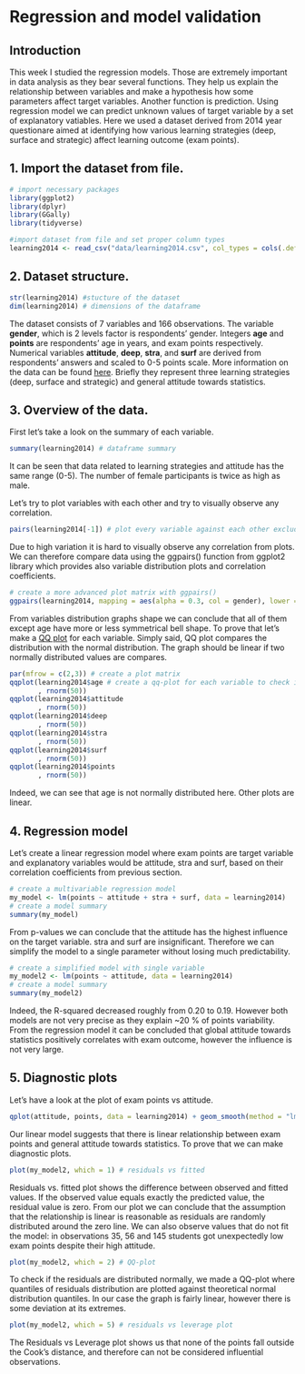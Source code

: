 # Regression and model validation

## Introduction

This week I studied the regression models. Those are extremely important in data analysis as they bear several functions. They help us explain the relationship between variables and make a hypothesis how some parameters affect target variables. Another function is prediction. Using regression model we can predict unknown values of target variable by a set of explanatory vatiables. Here we used a dataset derived from 2014 year questionare aimed at identifying how various learning strategies (deep, surface and strategic) affect learning outcome (exam points).

## 1. Import the dataset from file.

```r
# import necessary packages
library(ggplot2)
library(dplyr)
library(GGally)
library(tidyverse)

#import dataset from file and set proper column types
learning2014 <- read_csv("data/learning2014.csv", col_types = cols(.default = "n", age = "i", gender = "f", points = "i"))
```

## 2. Dataset structure.

```r
str(learning2014) #stucture of the dataset
dim(learning2014) # dimensions of the dataframe
```

The dataset consists of 7 variables and 166 observations. The variable **gender**, which is 2 levels factor is respondents' gender. Integers **age** and **points** are respondents' age in years, and exam points respectively. Numerical variables **attitude**, **deep**, **stra**, and **surf** are derived from respondents' answers and scaled to 0-5 points scale. More information on the data can be found [here](https://www.mv.helsinki.fi/home/kvehkala/JYTmooc/JYTOPKYS2-meta.txt). Briefly they represent three learning strategies (deep, surface and strategic) and general attitude towards statistics.

## 3. Overview of the data.

First let's take a look on the summary of each variable.

```r
summary(learning2014) # dataframe summary
```

It can be seen that data related to learning strategies and attitude has the same range (0-5). The number of female participants is twice as high as male.

Let's try to plot variables with each other and try to visually observe any correlation.

```r
pairs(learning2014[-1]) # plot every variable against each other excluding 1st column (gender)
```

Due to high variation it is hard to visually observe any correlation from plots. We can therefore compare data using the ggpairs() function from ggplot2 library which provides also variable distribution plots and correlation coefficients.

```r
# create a more advanced plot matrix with ggpairs()
ggpairs(learning2014, mapping = aes(alpha = 0.3, col = gender), lower = list(combo = wrap("facethist", bins = 20)))
```

From variables distribution graphs shape we can conclude that all of them except age have more or less symmetrical bell shape. To prove that let's make a [QQ plot](https://www.statology.org/q-q-plot-normality/) for each variable. Simply said, QQ plot compares the distribution with the normal distribution. The graph should be linear if two normally distributed values are compares.

```r
par(mfrow = c(2,3)) # create a plot matrix
qqplot(learning2014$age # create a qq-plot for each variable to check if it is normally distributed
       , rnorm(50))
qqplot(learning2014$attitude
       , rnorm(50))
qqplot(learning2014$deep
       , rnorm(50))
qqplot(learning2014$stra
       , rnorm(50))
qqplot(learning2014$surf
       , rnorm(50))
qqplot(learning2014$points
       , rnorm(50))
```

Indeed, we can see that age is not normally distributed here. Other plots are linear.

## 4. Regression model

Let's create a linear regression model where exam points are target variable and explanatory variables would be attitude, stra and surf, based on their correlation coefficients from previous section.

```r
# create a multivariable regression model
my_model <- lm(points ~ attitude + stra + surf, data = learning2014)
# create a model summary
summary(my_model)
```

From p-values we can conclude that the attitude has the highest influence on the target variable. stra and surf are insignificant. Therefore we can simplify the model to a single parameter without losing much predictability.

```r
# create a simplified model with single variable
my_model2 <- lm(points ~ attitude, data = learning2014)
# create a model summary
summary(my_model2)
```

Indeed, the R-squared decreased roughly from 0.20 to 0.19. However both models are not very precise as they explain \~20 % of points variability. From the regression model it can be concluded that global attitude towards statistics positively correlates with exam outcome, however the influence is not very large.

## 5. Diagnostic plots

Let's have a look at the plot of exam points vs attitude.

```r
qplot(attitude, points, data = learning2014) + geom_smooth(method = "lm") # points vs attitude linear plot
```

Our linear model suggests that there is linear relationship between exam points and general attitude towards statistics. To prove that we can make diagnostic plots.

```r
plot(my_model2, which = 1) # residuals vs fitted 
```

Residuals vs. fitted plot shows the difference between observed and fitted values. If the observed value equals exactly the predicted value, the residual value is zero. From our plot we can conclude that the assumption that the relationship is linear is reasonable as residuals are randomly distributed around the zero line. We can also observe values that do not fit the model: in observations 35, 56 and 145 students got unexpectedly low exam points despite their high attitude.

```r
plot(my_model2, which = 2) # QQ-plot
```

To check if the residuals are distributed normally, we made a QQ-plot where quantiles of residuals distribution are plotted against theoretical normal distribution quantiles. In our case the graph is fairly linear, however there is some deviation at its extremes.

```r
plot(my_model2, which = 5) # residuals vs leverage plot
```

The Residuals vs Leverage plot shows us that none of the points fall outside the Cook's distance, and therefore can not be considered influential observations.
